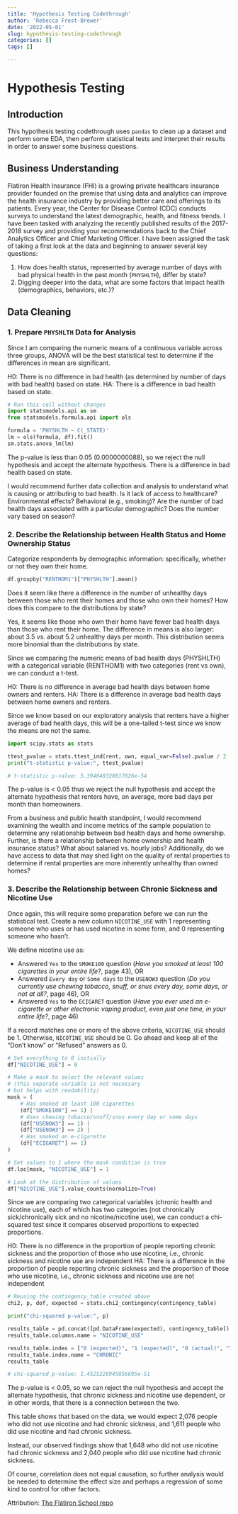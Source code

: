 ```yaml
---
title: 'Hypothesis Testing Codethrough'
author: 'Rebecca Frost-Brewer'
date: '2022-05-01'
slug: hypothesis-testing-codethrough
categories: []
tags: []

---
```


# Hypothesis Testing

## Introduction

This hypothesis testing codethrough uses `pandas` to clean up a dataset and perform some EDA, then perform statistical tests and interpret their results in order to answer some business questions.

<!--more--> 

## Business Understanding

Flatiron Health Insurance (FHI) is a growing private healthcare insurance provider founded on the premise that using data and analytics can improve the health insurance industry by providing better care and offerings to its patients. Every year, the Center for Disease Control (CDC) conducts surveys to understand the latest demographic, health, and fitness trends. I have been tasked with analyzing the recently published results of the 2017-2018 survey and providing your recommendations back to the Chief Analytics Officer and Chief Marketing Officer. I have been assigned the task of taking a first look at the data and beginning to answer several key questions:
											 								
1. How does health status, represented by average number of days with bad physical health in the past month (`PHYSHLTH`), differ by state?					 								
2. Digging deeper into the data, what are some factors that impact health (demographics, behaviors, etc.)?	

## Data Cleaning

### 1. Prepare `PHYSHLTH` Data for Analysis
Since I am comparing the numeric means of a continuous variable across three groups, ANOVA will be the best
statistical test to determine if the differences in mean are significant.

H0: There is no difference in bad health (as determined by number of days with bad health) based on state.
HA: There is a difference in bad health based on state.

```python

# Run this cell without changes
import statsmodels.api as sm
from statsmodels.formula.api import ols

formula = 'PHYSHLTH ~ C(_STATE)'
lm = ols(formula, df).fit()
sm.stats.anova_lm(lm)

```

The p-value is less than 0.05 (0.0000000088), so we reject the null hypothesis and accept the alternate hypothesis.
There is a difference in bad health based on state.

I would recommend further data collection and analysis to understand what is causing or attributing to bad health.
Is it lack of access to healthcare? Environmental effects? Behavioral (e.g., smoking)? Are the number of bad health
days associated with a particular demographic? Does the number vary based on season?

### 2. Describe the Relationship between Health Status and Home Ownership Status

Categorize respondents by demographic information: specifically, whether or not they own their home.

```python

df.groupby("RENTHOM1")["PHYSHLTH"].mean()

```

Does it seem like there a difference in the number of unhealthy days between those who rent their homes and those who own their homes? How does this compare to the distributions by state?

Yes, it seems like those who own their home have fewer bad health days than those who rent their home. The difference in means is also larger: about 3.5 vs. about 5.2 unhealthy days per month. This distribution seems more binomial than the distributions by state.

Since we comparing the numeric means of bad health days (PHYSHLTH) with a categorical variable (RENTHOM1) with
two categories (rent vs own), we can conduct a t-test.

H0: There is no difference in average bad health days between home owners and renters.
HA: There is a difference in average bad health days between home owners and renters.

Since we know based on our exploratory analysis that renters have a higher average of bad health days, this
will be a one-tailed t-test since we know the means are not the same.

```python

import scipy.stats as stats

ttest_pvalue = stats.ttest_ind(rent, own, equal_var=False).pvalue / 2
print("t-statistic p-value:", ttest_pvalue)

# t-statistic p-value: 5.394649320817826e-54
```

The p-value is < 0.05 thus we reject the null hypothesis and accept the alternate hypothesis that renters have,
on average, more bad days per month than homeowners.

From a business and public health standpoint, I would recommend  examining the wealth and income metrics of
the sample population to determine any relationship between bad health days and home ownership. Further,
is there a relationship between home ownership and health insurance status? What about salaried vs. hourly jobs?
Additionally, do we have access to data that may shed light on the quality of rental properties to determine
if rental properties are more inherently unhealthy than owned homes?

### 3. Describe the Relationship between Chronic Sickness and Nicotine Use

Once again, this will require some preparation before we can run the statistical test. Create a new column `NICOTINE_USE` with 1 representing someone who uses or has used nicotine in some form, and 0 representing someone who hasn't.

We define nicotine use as:

* Answered `Yes` to the `SMOKE100` question (*Have you smoked at least 100 cigarettes in your entire life?*, page 43), OR
* Answered `Every day` or `Some days` to the `USENOW3` question (*Do you currently use chewing tobacco, snuff, or snus every day, some days, or not at all?*, page 46), OR
* Answered `Yes` to the `ECIGARET` question (*Have you ever used an e-cigarette or other electronic vaping product, even just one time, in your entire life?*, page 46)

If a record matches one or more of the above criteria, `NICOTINE_USE` should be 1. Otherwise, `NICOTINE_USE` should be 0. Go ahead and keep all of the "Don't know" or "Refused" answers as 0.

```python

# Set everything to 0 initially
df["NICOTINE_USE"] = 0

# Make a mask to select the relevant values
# (this separate variable is not necessary
# but helps with readability)
mask = (
    # Has smoked at least 100 cigarettes
    (df["SMOKE100"] == 1) |
    # Uses chewing tobacco/snuff/snus every day or some days
    (df["USENOW3"] == 1) |
    (df["USENOW3"] == 2) |
    # Has smoked an e-cigarette
    (df["ECIGARET"] == 1)
)

# Set values to 1 where the mask condition is true
df.loc[mask, "NICOTINE_USE"] = 1

# Look at the distribution of values
df["NICOTINE_USE"].value_counts(normalize=True)

```

Since we are comparing two categorical variables (chronic health and nicotine use), each of which has two categories
(not chronically sick/chronically sick and no nicotine/nicotine use), we can conduct a chi-squared test since it
compares observed proportions to expected proportions.

H0: There is no difference in the proportion of people reporting chronic sickness and the proportion of those who
use nicotine, i.e., chronic sickness and nicotine use are independent
HA: There is a difference in the proportion of people reporting chronic sickness and the proportion of those who
use nicotine, i.e., chronic sickness and nicotine use are not independent

```python

# Reusing the contingency_table created above
chi2, p, dof, expected = stats.chi2_contingency(contingency_table)

print("chi-squared p-value:", p)

results_table = pd.concat([pd.DataFrame(expected), contingency_table])
results_table.columns.name = "NICOTINE_USE"

results_table.index = ["0 (expected)", "1 (expected)", "0 (actual)", "1 (actual)"]
results_table.index.name = "CHRONIC"
results_table

# chi-squared p-value: 1.4525226945056695e-51

```

The p-value is < 0.05, so we can reject the null hypothesis and accept the alternate hypothesis, that chronic
sickness and nicotine use dependent, or in other words, that there is a connection between the two.

This table shows that based on the data, we would expect 2,076 people who did not use nicotine and had chronic
sickness, and 1,611 people who did use nicotine and had chronic sickness.

Instead, our observed findings show that 1,648 who did not use nicotine had chronic sickness and 2,040 people who
did use nicotine had chronic sickness.

Of course, correlation does not equal causation, so further analysis would be needed to determine the effect size
and perhaps a regression of some kind to control for other factors.



Attribution: [The Flatiron School repo](https://github.com/learn-co-curriculum/dsc-hypothesis-testing-lab)
